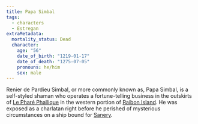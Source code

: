 ```yaml
---
title: Papa Simbal
tags:
  - characters
  - Estregan
extraMetadata:
  mortality_status: Dead
  character:
    age: "56"
    date_of_birth: "1219-01-17"
    date_of_death: "1275-07-05"
    pronouns: he/him
    sex: male
---
```


Renier de Pardieu Simbal, or more commonly known as, Papa Simbal, is a
self-styled shaman who operates a fortune-telling business in the outskirts of
[Le Pharé Phallique](/locations/le-phare-phallique/) in the western portion
of [Raibon Island](/locations/raibon-island/). He was exposed as a
charlatan right before he perished of mysterious circumstances on a ship bound
for [Sanery](/locations/sanery/).
